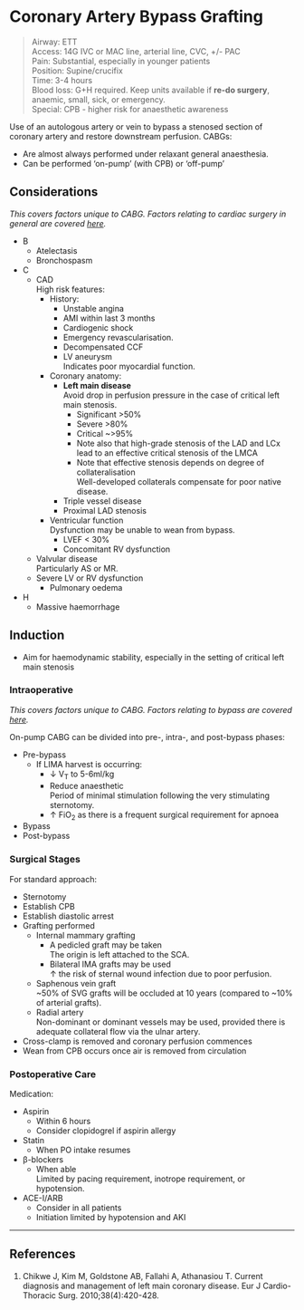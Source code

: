 # Coronary Artery Bypass Grafting


>Airway: ETT <br>
>Access: 14G IVC or MAC line, arterial line, CVC, +/- PAC <br>
>Pain: Substantial, especially in younger patients<br>
>Position: Supine/crucifix <br>
>Time: 3-4 hours  <br>
>Blood loss: G+H required. Keep units available if **re-do surgery**, anaemic, small, sick, or emergency. <br>
>Special: CPB - higher risk for anaesthetic awareness  

Use of an autologous artery or vein to bypass a stenosed section of coronary artery and restore downstream perfusion. CABGs:

* Are almost always performed under relaxant general anaesthesia.
* Can be performed 'on-pump' (with CPB) or 'off-pump'

## Considerations

*This covers factors unique to CABG. Factors relating to cardiac surgery in general are covered [here](/anaesthesia/cardiac/cardiac-principles.md#id).*

* B
	* Atelectasis
	* Bronchospasm
* C
	* CAD  
	High risk features:
		* History:
			* Unstable angina
			* AMI within last 3 months
			* Cardiogenic shock
			* Emergency revascularisation.
			* Decompensated CCF
			* LV aneurysm  
			Indicates poor myocardial function.
		* Coronary anatomy:
			* **Left main disease**  
			Avoid drop in perfusion pressure in the case of critical left main stenosis.
				* Significant >50%
				* Severe >80%
				* Critical ~>95%
				* Note also that high-grade stenosis of the LAD and LCx lead to an effective critical stenosis of the LMCA
				* Note that effective stenosis depends on degree of collateralisation   
				Well-developed collaterals compensate for poor native disease.
			* Triple vessel disease
			* Proximal LAD stenosis
		* Ventricular function  
		Dysfunction may be unable to wean from bypass.
			* LVEF < 30%  
			* Concomitant RV dysfunction
	* Valvular disease  
	Particularly AS or MR.
	* Severe LV or RV dysfunction
		* Pulmonary oedema

* H
	* Massive haemorrhage


## Induction

* Aim for haemodynamic stability, especially in the setting of critical left main stenosis

### Intraoperative

*This covers factors unique to CABG. Factors relating to bypass are covered [here](/anaesthesia/cardiac/cpb.md#id).*

On-pump CABG can be divided into pre-, intra-, and post-bypass phases:

* Pre-bypass
	* If LIMA harvest is occurring:
		* ↓ V~T~ to 5-6ml/kg
		* Reduce anaesthetic  
		Period of minimal stimulation following the very stimulating sternotomy.
		* ↑ FiO~2~ as there is a frequent surgical requirement for apnoea
* Bypass
* Post-bypass


### Surgical Stages

For standard approach:

* Sternotomy
* Establish CPB
* Establish diastolic arrest
* Grafting performed
	* Internal mammary grafting
		* A pedicled graft may be taken  
		The origin is left attached to the SCA.
		* Bilateral IMA grafts may be used  
		↑ the risk of sternal wound infection due to poor perfusion.
	* Saphenous vein graft  
	~50% of SVG grafts will be occluded at 10 years (compared to ~10% of arterial grafts).
	* Radial artery  
	Non-dominant or dominant vessels may be used, provided there is adequate collateral flow via the ulnar artery.
* Cross-clamp is removed and coronary perfusion commences
* Wean from CPB occurs once air is removed from circulation


### Postoperative Care

Medication:

* Aspirin  
	* Within 6 hours
	* Consider clopidogrel if aspirin allergy
* Statin  
	* When PO intake resumes
* β-blockers
	* When able  
	Limited by pacing requirement, inotrope requirement, or hypotension.
* ACE-I/ARB
	* Consider in all patients
	* Initiation limited by hypotension and AKI




---

## References

1. Chikwe J, Kim M, Goldstone AB, Fallahi A, Athanasiou T. Current diagnosis and management of left main coronary disease. Eur J Cardio-Thoracic Surg. 2010;38(4):420-428.